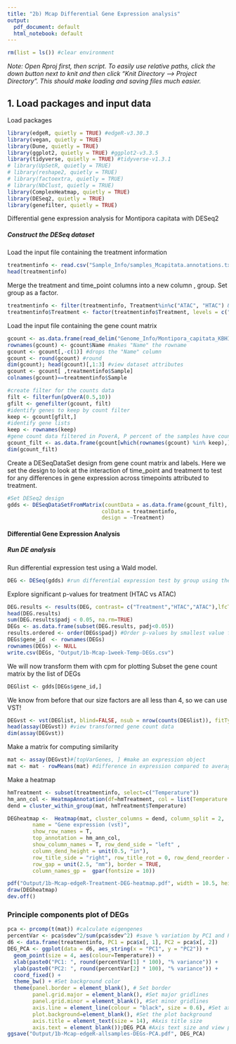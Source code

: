 ```yaml
---
title: "2b) Mcap Differential Gene Expression analysis"
output:
  pdf_document: default
  html_notebook: default
---
```


```r
rm(list = ls()) #clear environment
```

*Note: Open Rproj first, then script. To easily use relative paths, click the down button next to knit and then click "Knit Directory --> Project Directory". This should make loading and saving files much easier.*

## 1. Load packages and input data

Load packages
```r
library(edgeR, quietly = TRUE) #edgeR-v3.30.3
library(vegan, quietly = TRUE)
library(Dune, quietly = TRUE)
library(ggplot2, quietly = TRUE) #ggplot2-v3.3.5
library(tidyverse, quietly = TRUE) #tidyverse-v1.3.1
# library(UpSetR, quietly = TRUE)
# library(reshape2, quietly = TRUE)
# library(factoextra, quietly = TRUE)
# library(NbClust, quietly = TRUE)
library(ComplexHeatmap, quietly = TRUE)
library(DESeq2, quietly = TRUE)
library(genefilter, quietly = TRUE)
```
Differential gene expression analysis for Montipora capitata with DESeq2

##### Construct the DESeq dataset

Load the input file containing the treatment information
```r
treatmentinfo <- read.csv("Sample_Info/samples_Mcapitata.annotations.txt", header = TRUE, sep = "\t", fileEncoding="UTF-8-BOM") #read in file
head(treatmentinfo)
```

Merge the treatment and time_point columns into a new column , group. Set group as a factor.
```r
treatmentinfo <- filter(treatmentinfo, Treatment%in%c("ATAC", "HTAC") & Timepoint=="1_week")
treatmentinfo$Treatment <- factor(treatmentinfo$Treatment, levels = c("ATAC","HTAC"))
```

Load the input file containing the gene count matrix
```r
gcount <- as.data.frame(read_delim("Genome_Info/Montipora_capitata_KBHIv3.gentrome.fa.gz.salmon.numreads.matrix", delim = "\t", col_names = TRUE, show_col_types = FALSE), fileEncoding="UTF-8-BOM") #read in file
rownames(gcount) <- gcount$Name #makes "Name" the rowname
gcount <- gcount[,-c(1)] #drops the "Name" column
gcount <- round(gcount) #round 
dim(gcount); head(gcount)[,1:3] #view dataset attributes
gcount <- gcount[ ,treatmentinfo$Sample]
colnames(gcount)==treatmentinfo$Sample
```

```r
#create filter for the counts data
filt <- filterfun(pOverA(0.5,10))
gfilt <- genefilter(gcount, filt)
#identify genes to keep by count filter
keep <- gcount[gfilt,]
#identify gene lists
keep <- rownames(keep)
#gene count data filtered in PoverA, P percent of the samples have counts over A
gcount_filt <- as.data.frame(gcount[which(rownames(gcount) %in% keep),])
dim(gcount_filt)
```


Create a DESeqDataSet design from gene count matrix and labels. Here we set the design to look at the interaction of time_point and treatment to test for any differences in gene expression across timepoints attributed to treatment.
```r
#Set DESeq2 design
gdds <- DESeqDataSetFromMatrix(countData = as.data.frame(gcount_filt),
                              colData = treatmentinfo,
                              design = ~Treatment)
```

#### Differential Gene Expression Analysis

##### Run DE analysis

Run differential expression test using a Wald model. 
```r
DEG <- DESeq(gdds) #run differential expression test by group using the Wald model
```

Explore significant p-values for treatment (HTAC vs ATAC)
```r
DEG.results <- results(DEG, contrast= c("Treatment","HTAC","ATAC"),lfcThreshold=log2(1.5))
head(DEG.results)
sum(DEG.results$padj < 0.05, na.rm=TRUE)
DEGs <- as.data.frame(subset(DEG.results, padj<0.05))
results.ordered <- order(DEGs$padj) #Order p-values by smallest value first
DEGs$gene_id  <- rownames(DEGs)
rownames(DEGs) <- NULL
write.csv(DEGs, "Output/1b-Mcap-1week-Temp-DEGs.csv")
```

We will now transform them with cpm for plotting
Subset the gene count matrix by the list of DEGs
```r
DEGlist <- gdds[DEGs$gene_id,]
```

We know from before that our size factors are all less than 4, so we can use VST!
```r
DEGvst <- vst(DEGlist, blind=FALSE, nsub = nrow(counts(DEGlist)), fitType = "local") #apply a variance stabilizing transforamtion to minimize efplncts of small counts and normalize wrt library size
head(assay(DEGvst)) #view transformed gene count data
dim(assay(DEGvst))
```

Make a matrix for computing similarity
```r
mat <- assay(DEGvst)#[topVarGenes, ] #make an expression object
mat <- mat - rowMeans(mat) #difference in expression compared to average across all samples
```

Make a heatmap 
```r
hmTreatment <- subset(treatmentinfo, select=c("Temperature"))
hm_ann_col <- HeatmapAnnotation(df=hmTreatment, col = list(Temperature = c("Ambient" = "#1b9e77", "High" = "#d95f02"))) #make dataframe for column naming
dend = cluster_within_group(mat, hmTreatment$Temperature)

DEGheatmap <-  Heatmap(mat, cluster_columns = dend, column_split = 2,
        name = "Gene expression (vst)", 
        show_row_names = T, 
        top_annotation = hm_ann_col, 
        show_column_names = T, row_dend_side = "left" ,
        column_dend_height = unit(0.5, "in"),
        row_title_side = "right", row_title_rot = 0, row_dend_reorder = TRUE, 
        row_gap = unit(2.5, "mm"), border = TRUE,
        column_names_gp =  gpar(fontsize = 10))

pdf("Output/1b-Mcap-edgeR-Treatment-DEG-heatmap.pdf", width = 10.5, height = 7)
draw(DEGheatmap)
dev.off()
```


### Principle components plot of DEGs
```r
pca <- prcomp(t(mat)) #calculate eigengenes
percentVar <- pca$sdev^2/sum(pca$sdev^2) #save % variation by PC1 and PC2
d6 <- data.frame(treatmentinfo, PC1 = pca$x[, 1], PC2 = pca$x[, 2])
DEG_PCA <- ggplot(data = d6, aes_string(x = "PC1", y = "PC2")) + 
  geom_point(size = 4, aes(colour=Temperature)) + 
  xlab(paste0("PC1: ", round(percentVar[1] * 100), "% variance")) + 
  ylab(paste0("PC2: ", round(percentVar[2] * 100), "% variance")) + 
  coord_fixed() + 
  theme_bw() + #Set background color
  theme(panel.border = element_blank(), # Set border
        panel.grid.major = element_blank(), #Set major gridlines
        panel.grid.minor = element_blank(), #Set minor gridlines
        axis.line = element_line(colour = "black", size = 0.6), #Set axes color
        plot.background=element_blank(), #Set the plot background
        axis.title = element_text(size = 14), #Axis title size
        axis.text = element_blank());DEG_PCA #Axis text size and view plot
ggsave("Output/1b-Mcap-edgeR-allsamples-DEGs-PCA.pdf", DEG_PCA)
```